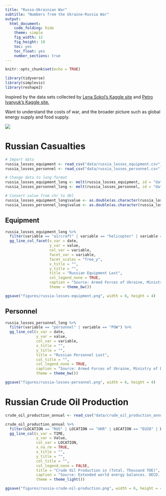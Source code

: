 ```yaml
---
title: "Russo-Ukrainian War"
subtitle: "Numbers from the Ukraine-Russia War"
output: 
  html_document:
    code_folding: hide
    theme: simple
    fig_width: 12
    fig_height: 10
    toc: yes
    toc_float: yes
    number_sections: true
---
```

```r
knitr::opts_chunk$set(echo = TRUE)

library(tidyverse)
library(simplevis)
library(reshape2)
```

Inspired by the data sets collected by [Lena Sokol's Kaggle site](https://www.kaggle.com/code/sokolheavy/2022-ukraine-russia-war-visualization) and [Petro Ivanyuk's Kaggle site.](https://www.kaggle.com/datasets/piterfm/2022-ukraine-russian-war)
  
Want to understand the costs of war, and the broader picture such as global energy supply and food supply.

![](https://ichef.bbci.co.uk/news/976/cpsprodpb/2CDE/production/_124868411_ukraine_russian_control_areas_map_2x640-nc.png)

# Russian Casualties
```r
# Import data
russia_losses_equipment <- read_csv("data/russia_losses_equipment.csv")
russia_losses_personnel <- read_csv("data/russia_losses_personnel.csv")
```

```r
# Change data to long format
russia_losses_equipment_long <- melt(russia_losses_equipment, id = "date")
russia_losses_personnel_long <- melt(russia_losses_personnel, id = "date")

# Convert value from chr to dbl
russia_losses_equipment_long$value <- as.double(as.character(russia_losses_equipment_long$value))
russia_losses_personnel_long$value <- as.double(as.character(russia_losses_personnel_long$value))
```

## Equipment
```r
russia_losses_equipment_long %>% 
  filter(variable == "aircraft" | variable == "helicopter" | variable == "tank" | variable == "APC" | variable == "field artillery" | variable == "drone") %>%
  gg_line_col_facet(x_var = date,
                    y_var = value,
                    col_var = variable,
                    facet_var = variable,
                    facet_scales = "free_y",
                    x_title = "",
                    y_title = "",
                    title = "Russian Equipment Lost",
                    col_legend_none = TRUE,
                    caption = "Source: Armed Forces of Ukraine, Ministry of Defense of Ukraine. Graphic: @wyuet",
                    theme = theme_bw())

ggsave("figures/russia-losses-equipment.png", width = 6, height = 4)
```

## Personnel
```r
russia_losses_personnel_long %>% 
  filter(variable == "personnel" | variable == "POW") %>% 
  gg_line_col(x_var = date,
              y_var = value,
              col_var = variable,
              x_title = "",
              y_title = "",
              title = "Russian Personnel Lost",
              col_title = "",
              col_legend_none = TRUE,
              caption = "Source: Armed Forces of Ukraine, Ministry of Defense of Ukraine. Graphic: @wyuet",
              theme = theme_bw())

ggsave("figures/russia-losses-personnel.png", width = 6, height = 4)
```

# Russian Crude Oil Production

```r
crude_oil_production_annual <- read_csv("data/crude_oil_production_annual.csv")
```

```r
crude_oil_production_annual %>% 
  filter(LOCATION == "RUS" | LOCATION == "UKR" | LOCATION == "EU28" | LOCATION =="OECD") %>% 
  gg_line_col(x_var = TIME,
              y_var = Value,
              col_var = LOCATION,
              x_na_rm = TRUE,
              x_title = "",
              y_title = "",
              col_title = "",
              col_legend_none = FALSE,
              title = "Crude Oil Production in (Total, Thousand TOE)",
              caption = "Source: Extended world energy balances. OECD. Graphic: @wyuet",
              theme = theme_light())

ggsave("figures/russia-crude-oil-production.png", width = 6, height = 4)
```

